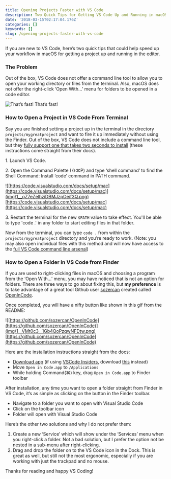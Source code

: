 ```yaml
---
title: Opening Projects Faster with VS Code
description: Two Quick Tips for Getting VS Code Up and Running in macOS
date: '2018-03-15T02:17:04.176Z'
categories: []
keywords: []
slug: /opening-projects-faster-with-vs-code
---
```


If you are new to VS Code, here’s two quick tips that could help speed up your workflow in macOS for getting a project up and running in the editor.

### The Problem

Out of the box, VS Code does not offer a command line tool to allow you to open your working directory or files from the terminal. Also, macOS does not offer the right-click ‘Open With…’ menu for folders to be opened in a code editor.

![That’s fast!](img/1__cgwO1z0UeB1NGve2FyCpPw.png)
That’s fast!

### How to Open a Project in VS Code From Terminal

Say you are finished setting a project up in the terminal in the directory `projects/mygreatproject` and want to fire it up immediately without using the Finder. Out of the box, VS Code does not include a command line tool, but they [fully support one that takes two seconds to install](https://code.visualstudio.com/docs/setup/mac) (these instructions come straight from their docs).

1\. Launch VS Code.

2\. Open the Command Palette (⇧⌘P) and type ‘shell command’ to find the Shell Command: Install ‘code’ command in PATH command.

![[https://code.visualstudio.com/docs/setup/mac](https://code.visualstudio.com/docs/setup/mac)](img/1__qZ7eZelhziDBMJzpOeif3Q.png)
[https://code.visualstudio.com/docs/setup/mac](https://code.visualstudio.com/docs/setup/mac)

3\. Restart the terminal for the new `$PATH` value to take effect. You'll be able to type 'code .' in any folder to start editing files in that folder.

Now from the terminal, you can type `code .` from within the `projects/mygreatproject` directory and you’re ready to work. (Note: you may also open individual files with this method and will now have access to the [full VS Code command line arsenal](https://code.visualstudio.com/docs/editor/command-line))

### How to Open a Folder in VS Code from Finder

If you are used to right-clicking files in macOS and choosing a program from the ‘Open With…’ menu, you may have noticed that is not an option for folders. There are three ways to go about fixing this, but **my preference** is to take advantage of a great tool Github user [sozercan](https://github.com/sozercan) created called [OpenInCode](https://github.com/sozercan/OpenInCode).

Once completed, you will have a nifty button like shown in this gif from the README:

![[https://github.com/sozercan/OpenInCode](https://github.com/sozercan/OpenInCode)](img/1__VMt0c3__1Gb4QoPzqwNFDtw.png)
[https://github.com/sozercan/OpenInCode](https://github.com/sozercan/OpenInCode)

Here are the installation instructions straight from the docs:

*   [Download app](https://raw.githubusercontent.com/sozercan/OpenInCode/master/OpenInCode.app.zip) (if using [VSCode Insiders](https://code.visualstudio.com/insiders), download [this](https://github.com/sozercan/OpenInCode/raw/master/Open%20in%20Code%20-%20Insiders.app.zip) instead)
*   Move `Open in Code.app` to `/Applications`
*   While holding Command(⌘) key, drag `Open in Code.app` to Finder toolbar

After installation, any time you want to open a folder straight from Finder in VS Code, it’s as simple as clicking on the button in the Finder toolbar.

*   Navigate to a folder you want to open with Visual Studio Code
*   Click on the toolbar icon
*   Folder will open with Visual Studio Code

Here’s the other two solutions and why I do not prefer them:

1.  Create a new ‘Service’ which will show under the ‘Services’ menu when you right-click a folder. Not a bad solution, but I prefer the option not be nested in a sub-menu after right-clicking.
2.  Drag and drop the folder on to the VS Code icon in the Dock. This is great as well, but still not the most ergonomic, especially if you are working with just the trackpad and no mouse.

Thanks for reading and happy VS Coding!